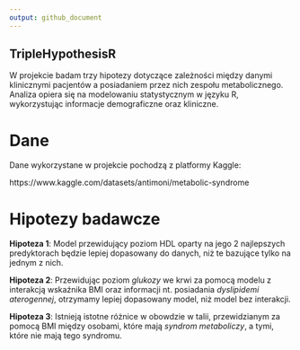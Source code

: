 ```yaml
---
output: github_document
---
```


## TripleHypothesisR
W projekcie badam trzy hipotezy dotyczące zależności między danymi klinicznymi pacjentów a posiadaniem przez nich zespołu metabolicznego. Analiza opiera się na modelowaniu statystycznym w języku R, wykorzystując informacje demograficzne oraz kliniczne. 


# Dane
Dane wykorzystane w projekcie pochodzą z platformy Kaggle: 

https://www.kaggle.com/datasets/antimoni/metabolic-syndrome


# Hipotezy badawcze

**Hipoteza 1**: Model przewidujący poziom HDL oparty na jego 2 najlepszych predyktorach będzie lepiej dopasowany do danych, niż te bazujące tylko na jednym z nich.

**Hipoteza 2**: Przewidując poziom *glukozy* we krwi za pomocą modelu z interakcją wskaźnika BMI oraz informacji nt. posiadania *dyslipidemi aterogennej*, otrzymamy lepiej dopasowany model, niż model bez interakcji.

**Hipoteza 3**: Istnieją istotne różnice w obowdzie w talii, przewidzianym za pomocą BMI między osobami, które mają *syndrom metaboliczy*, a tymi, które nie mają tego syndromu.

